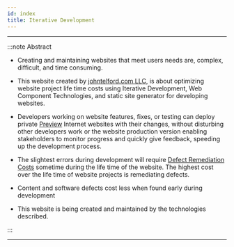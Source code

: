 ```yaml
---
id: index
title: Iterative Development
---
```



<Version components={props.components} />

---

:::note Abstract

- Creating and maintaining websites that meet users needs are, complex, difficult, and time consuming.

- This website created by [johntelford.com LLC](Company), is about optimizing website project life time costs using Iterative Development, Web Component Technologies, and static site generator for developing websites.

- Developers working on website features, fixes, or testing can deploy private [Preview](deploy#preview) Internet websites with their changes, without disturbing other developers work or the website production version enabling stakeholders to monitor progress and quickly give feedback, speeding up the development process.

- The slightest errors during development will require [Defect Remediation Costs](siteoverview#defect-remediation-costs) sometime during the life time of the website. The highest cost over the life time of website projects is remediating defects.

- Content and software defects cost less when found early during development

- This website is being created and maintained by the technologies described.

:::

---

